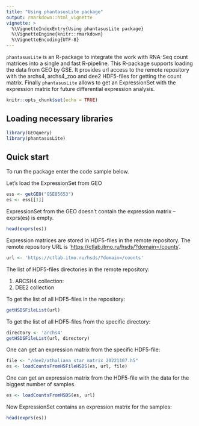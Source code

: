 ---
title: "Using phantasusLite package"
output: rmarkdown::html_vignette
vignette: >
  %\VignetteIndexEntry{Using phantasusLite package}
  %\VignetteEngine{knitr::rmarkdown}
  %\VignetteEncoding{UTF-8}
---

`phantasusLite` is an R-package to integrate the work with RNA-Seq count matrices into a single and fast R-pipeline. This R-package supports loading the data from GEO by GSE. It provides url access to the remote repository with the archs4, archs4_zoo and dee2 HDF5-files for getting the count matrix. Finally `phantasusLite` allows to get an ExpressionSet with the expression matrix for future differential expression analysis.

```{r setup, include=FALSE}
knitr::opts_chunk$set(echo = TRUE)
```

## Loading necessary libraries

```{r message=FALSE, warning=FALSE}
library(GEOquery)
library(phantasusLite)
```

## Quick start

To run the package enter the code sample below.

Let's load the ExpressionSet from GEO

```{r message=FALSE}
ess <- getGEO("GSE85653")
es <- ess[[1]]
```

ExpressionSet from the GEO doesn't contain the expression matrix -- exprs(es) is empty.

```{r}
head(exprs(es))
```

Expression matrices are stored in HDF5-files in the remote repository. The remote repository URL is '<https://ctlab.itmo.ru/hsds/?domain=/counts>'.

```{r}
url <- 'https://ctlab.itmo.ru/hsds/?domain=/counts'
```

The list of HDF5-files directories in the remote repository:

1.  ARCSH4 collection:
2.  DEE2 collection

To get the list of all HDF5-files in the repository:

```{r}
getHSDSFileList(url)
```

To get the list of all HDF5-files from the specific directory:
```{r}
directory <- 'archs4'
getHSDSFileList(url, directory)
```

One can get an expression matrix from the specific HDF5-file:

```{r}
file <- "/dee2/athaliana_star_matrix_20221107.h5"
es <- loadCountsFromH5FileHSDS(es, url, file)
```

One can get an expression matrix from the HDF5-file with the data for the biggest number of samples.

```{r}
es <- loadCountsFromHSDS(es, url)
```

Now ExpressionSet contains an expression matrix for the samples:

```{r}
head(exprs(es))
```
